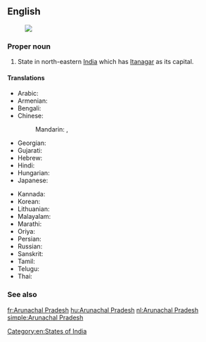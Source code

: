 ==English==
{{wikipedia}}
[[Image:Arunachal Pradesh in India (disputed hatched).svg|thumb|]]
===Proper noun===
{{en-proper noun|sg=[[Arunachal]] [[Pradesh]]}}

# State in north-eastern [[India]] which has [[Itanagar]] as its capital.

====Translations====
{{trans-top|Arunachal Pradesh}}
* Arabic: {{t-|ar|أروناجل برديش|m|tr='arunajal bradiish}}
* Armenian: {{t-|hy|Արունաչալ Պրադեշ|tr=Arunačal Pradeš}}
* Bengali: {{t-|bn|অরুণাচল প্রদেশ|sc=Beng|xs=Bengali}}
* Chinese:
*: Mandarin: {{t|cmn|阿魯納恰爾邦|sc=Hani}},  {{t|cmn|阿鲁纳恰尔邦|tr=Ālǔnàqià'ěr-bāng|sc=Hani}}
* Georgian: {{t-|ka|არუნაჩალ-პრადეში|sc=Geor|xs=Georgian}}
* Gujarati: {{t-|gu|અરુણાચલ પ્રદેશ|sc=Gujr|xs=Gujarati}}
* Hebrew: {{t-|he|ארונצ'אל פראדש}}
* Hindi: {{t+|hi|अरुणाचल प्रदेश|tr=aruṇācal pradēś|xs=Hindi}}
* Hungarian: {{t+|hu|Arunácsal Pradés}}
* Japanese: {{t-|ja|アルナーチャル・プラデーシュ州|tr=Arunacharu-Buradēshu-shū}}
{{trans-mid}}
* Kannada: {{t-|kn|ಅರುಣಾಚಲ ಪ್ರದೇಶ|sc=Knda|xs=Kannada}}
* Korean: {{t-|ko|아루나찰프라데시 주|tr=Arunachal-peuradesi-ju|sc=Hang}}
* Lithuanian: {{t-|lt|Arunačal Pradešas|m|xs=Lithuanian}}
* Malayalam: {{t-|ml|അരുണാചല്‍ പ്രദേശ്|sc=Mlym|xs=Malayalam}}
* Marathi: {{t-|mr|अरुणाचल प्रदेश|sc=Deva|xs=Marathi}}
* Oriya: {{t-|or|ଅରୁଣାଚଳ ପ୍ରଦେଶ|sc=Orya}}
* Persian: {{t-|fa|آروناچال پرادش|xs=Persian}}
* Russian: {{t-|ru|Аруначал-Прадеш|m|tr=Arunačal-Pradéš}}
* Sanskrit: {{t-|sa|अरुणाचल प्रदेश|xs=Sanskrit}}
* Tamil: {{t-|ta|அருணாசலப் பிரதேசம்|xs=Tamil}}
* Telugu: {{t+|te|అరుణాచల్ ప్రదేశ్}}
* Thai: {{t-|th|รัฐอรุณาจัลประเทศ|tr=rát à-rú-naa-jan bprà-tâyt}}
{{trans-bottom}}

===See also===
{{list|en|states of India}}

[[Category:en:States of India]]

[[fr:Arunachal Pradesh]]
[[hu:Arunachal Pradesh]]
[[nl:Arunachal Pradesh]]
[[simple:Arunachal Pradesh]]